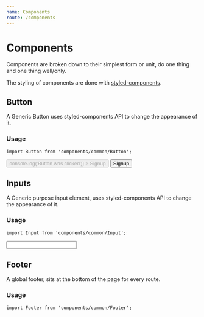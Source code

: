 ```yaml
---
name: Components
route: /components
---
```



# Components

Components are broken down to their simplest form or unit, do one thing and one thing well/only.

The styling of components are done with [styled-components](https://styled-components.com).

## Button

A Generic Button uses styled-components API to change the appearance of it.

### Usage

```tsx
import Button from 'components/common/Button';
```

<Props of={Button} />

<Playground>
  <Button
    btnAlign='center'
    btnBgColor='orange'
    btnPadding='0.6'
    btnRadius='4'
    btnWidth='200'
    btnBoxShadow={true}
    className='some-class-here'
    disabled={false}
    onClick={() => console.log('Button was clicked')}
  >
    Signup
  </Button>
</Playground>

<Playground>
  <Button
    btnAlign='center'
    btnBgColor='yellowgreen'
    btnPadding='0.6'
    btnRadius='0.5'
  >
    Signup
  </Button>
</Playground>

## Inputs

A Generic purpose input element, uses styled-components API to change the appearance of it.

### Usage

```tsx
import Input from 'components/common/Input';
```

<Props of={Input} />

<Playground>
  <Input />
</Playground>

## Footer

A global footer, sits at the bottom of the page for every route.

### Usage

```tsx
import Footer from 'components/common/Footer';
```
